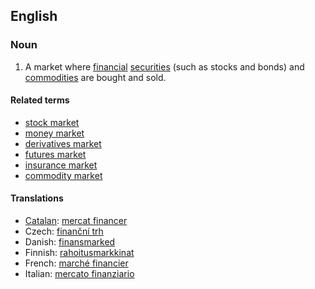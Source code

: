 {{wikipedia}}
==English==

===Noun===
{{en-noun|s|sg=[[financial]] [[market]]}}

# A market where [[financial]] [[securities]] (such as stocks and bonds) and [[commodity|commodities]] are bought and sold.

====Related terms====
* [[stock market]]
* [[money market]]
* [[derivatives market]]
* [[futures market]]
* [[insurance market]]
* [[commodity market]]

====Translations====
{{trans-top|financial market}}
*[[Catalan]]: [[mercat financer]]
* Czech: [[finanční trh]] {{m}}
*Danish: [[finansmarked]] {{n}}
*Finnish: [[rahoitus]][[markkina]]t
*French: [[marché financier]]
*Italian: [[mercato finanziario]] {{m}}
{{trans-mid}}
{{trans-bottom}}